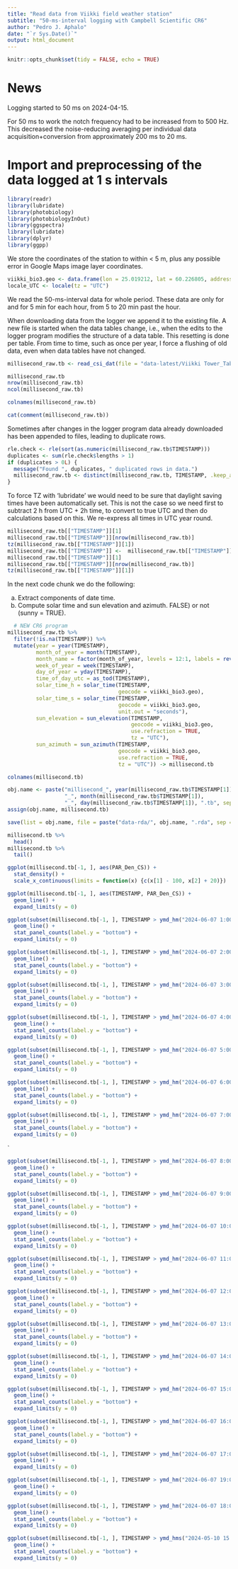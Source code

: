 ```yaml
---
title: "Read data from Viikki field weather station"
subtitle: "50-ms-interval logging with Campbell Scientific CR6"
author: "Pedro J. Aphalo"
date: "`r Sys.Date()`"
output: html_document
---
```


```r
knitr::opts_chunk$set(tidy = FALSE, echo = TRUE)
```

# News

Logging started to 50 ms on 2024-04-15.

For 50 ms to work the notch frequency had to be increased from to 500 Hz.
This decreased the noise-reducing averaging per individual data 
acquisition+conversion from approximately 200 ms to 20 ms.

# Import and preprocessing of the data logged at 1 s intervals

```r
library(readr)
library(lubridate)
library(photobiology)
library(photobiologyInOut)
library(ggspectra)
library(lubridate)
library(dplyr)
library(ggpp)
```

We store the coordinates of the station to within < 5 m, plus any possible error in Google Maps image layer coordinates.

```r
viikki_bio3.geo <- data.frame(lon = 25.019212, lat = 60.226805, address = "BIO3, Viikki")
locale_UTC <- locale(tz = "UTC")
```

We read the 50-ms-interval data for whole period. These data are only for and for 5 min for each hour, from 5 to 20 min past the hour. 

When downloading data from the logger we append it to the existing file. A new file is started when the data tables change, i.e., when the edits to the logger program modifies the structure of a data table. This resetting is done per table. From time to time, such as once per year, I force a flushing of old data, even when data tables have not changed. 

```r
millisecond_raw.tb <- read_csi_dat(file = "data-latest/Viikki Tower_TableMilliSecond.dat", locale = locale_UTC)

millisecond_raw.tb
nrow(millisecond_raw.tb)
ncol(millisecond_raw.tb)
```

```r
colnames(millisecond_raw.tb)
```

```r
cat(comment(millisecond_raw.tb))
```

Sometimes after changes in the logger program data already downloaded has been
appended to files, leading to duplicate rows.

```r
rle.check <- rle(sort(as.numeric(millisecond_raw.tb$TIMESTAMP)))
duplicates <- sum(rle.check$lengths > 1)
if (duplicates > 0L) {
  message("Found ", duplicates, " duplicated rows in data.")
  millisecond_raw.tb <- distinct(millisecond_raw.tb, TIMESTAMP, .keep_all = TRUE)
}
```

To force TZ with 'lubridate' we would need to be sure that daylight saving times have been automatically set. This is not the case so we need first to subtract 2 h from UTC + 2h time, to convert to true UTC and then do calculations based on this. We re-express all times in UTC year round.

```r
millisecond_raw.tb[["TIMESTAMP"]][1]
millisecond_raw.tb[["TIMESTAMP"]][nrow(millisecond_raw.tb)]
tz(millisecond_raw.tb[["TIMESTAMP"]][1])
millisecond_raw.tb[["TIMESTAMP"]] <-  millisecond_raw.tb[["TIMESTAMP"]] - hours(2) # UTC + 2h -> UTC
millisecond_raw.tb[["TIMESTAMP"]][1]
millisecond_raw.tb[["TIMESTAMP"]][nrow(millisecond_raw.tb)]
tz(millisecond_raw.tb[["TIMESTAMP"]][1])
```

In the next code chunk we do the following:

a. Extract components of date time.
b. Compute solar time and sun elevation and azimuth.
FALSE) or not (sunny = TRUE).

```r
  # NEW CR6 program
millisecond_raw.tb %>%
  filter(!is.na(TIMESTAMP)) %>%
  mutate(year = year(TIMESTAMP),
         month_of_year = month(TIMESTAMP),
         month_name = factor(month_of_year, levels = 12:1, labels = rev(month.name)),
         week_of_year = week(TIMESTAMP),
         day_of_year = yday(TIMESTAMP),
         time_of_day_utc = as_tod(TIMESTAMP),
         solar_time_h = solar_time(TIMESTAMP, 
                                   geocode = viikki_bio3.geo),
         solar_time_s = solar_time(TIMESTAMP, 
                                   geocode = viikki_bio3.geo, 
                                   unit.out = "seconds"),
         sun_elevation = sun_elevation(TIMESTAMP, 
                                       geocode = viikki_bio3.geo, 
                                       use.refraction = TRUE,
                                       tz = "UTC"),
         sun_azimuth = sun_azimuth(TIMESTAMP, 
                                   geocode = viikki_bio3.geo, 
                                   use.refraction = TRUE,
                                   tz = "UTC")) -> millisecond.tb
```

```r
colnames(millisecond.tb)
```

```r
obj.name <- paste("millisecond_", year(millisecond_raw.tb$TIMESTAMP[1]),
                  "_", month(millisecond_raw.tb$TIMESTAMP[1]), 
                  "_", day(millisecond_raw.tb$TIMESTAMP[1]), ".tb", sep = "")
assign(obj.name, millisecond.tb)

save(list = obj.name, file = paste("data-rda/", obj.name, ".rda", sep = ""))
```


```r
millisecond.tb %>%
  head()
millisecond.tb %>%
  tail()
```

```r
ggplot(millisecond.tb[-1, ], aes(PAR_Den_CS)) +
  stat_density() +
  scale_x_continuous(limits = function(x) {c(x[1] - 100, x[2] + 20)})
```

```r
ggplot(millisecond.tb[-1, ], aes(TIMESTAMP, PAR_Den_CS)) +
  geom_line() +
  expand_limits(y = 0)
```


```r
ggplot(subset(millisecond.tb[-1, ], TIMESTAMP > ymd_hm("2024-06-07 1:00") & TIMESTAMP < ymd_hm("2024-06-07 1:15")), aes(TIMESTAMP, PAR_Den_CS)) +
  geom_line() +
  stat_panel_counts(label.y = "bottom") +
  expand_limits(y = 0)

```

```r
ggplot(subset(millisecond.tb[-1, ], TIMESTAMP > ymd_hm("2024-06-07 2:00") & TIMESTAMP < ymd_hm("2024-06-07 2:15")), aes(TIMESTAMP, PAR_Den_CS)) +
  geom_line() +
  stat_panel_counts(label.y = "bottom") +
  expand_limits(y = 0)

```

```r
ggplot(subset(millisecond.tb[-1, ], TIMESTAMP > ymd_hm("2024-06-07 3:00") & TIMESTAMP < ymd_hm("2024-06-07 3:15")), aes(TIMESTAMP, PAR_Den_CS)) +
  geom_line() +
  stat_panel_counts(label.y = "bottom") +
  expand_limits(y = 0)

```

```r
ggplot(subset(millisecond.tb[-1, ], TIMESTAMP > ymd_hm("2024-06-07 4:00") & TIMESTAMP < ymd_hm("2024-06-07 4:15")), aes(TIMESTAMP, PAR_Den_CS)) +
  geom_line() +
  stat_panel_counts(label.y = "bottom") +
  expand_limits(y = 0)

```


```r
ggplot(subset(millisecond.tb[-1, ], TIMESTAMP > ymd_hm("2024-06-07 5:00") & TIMESTAMP < ymd_hm("2024-06-07 5:15")), aes(TIMESTAMP, PAR_Den_CS)) +
  geom_line() +
  stat_panel_counts(label.y = "bottom") +
  expand_limits(y = 0)

```

```r
ggplot(subset(millisecond.tb[-1, ], TIMESTAMP > ymd_hm("2024-06-07 6:00") & TIMESTAMP < ymd_hm("2024-06-07 6:15")), aes(TIMESTAMP, PAR_Den_CS)) +
  geom_line() +
  stat_panel_counts(label.y = "bottom") +
  expand_limits(y = 0)

```


```r
ggplot(subset(millisecond.tb[-1, ], TIMESTAMP > ymd_hm("2024-06-07 7:00") & TIMESTAMP < ymd_hm("2024-06-07 7:15")), aes(TIMESTAMP, PAR_Den_CS)) +
  geom_line() +
  stat_panel_counts(label.y = "bottom") +
  expand_limits(y = 0)
```
`

```r
ggplot(subset(millisecond.tb[-1, ], TIMESTAMP > ymd_hm("2024-06-07 8:00") & TIMESTAMP < ymd_hm("2024-06-07 8:15")), aes(TIMESTAMP, PAR_Den_CS)) +
  geom_line() +
  stat_panel_counts(label.y = "bottom") +
  expand_limits(y = 0)

```

```r
ggplot(subset(millisecond.tb[-1, ], TIMESTAMP > ymd_hm("2024-06-07 9:00") & TIMESTAMP < ymd_hm("2024-06-07 9:15")), aes(TIMESTAMP, PAR_Den_CS)) +
  geom_line() +
  stat_panel_counts(label.y = "bottom") +
  expand_limits(y = 0)

```

```r
ggplot(subset(millisecond.tb[-1, ], TIMESTAMP > ymd_hm("2024-06-07 10:00") & TIMESTAMP < ymd_hm("2024-06-07 10:15")), aes(TIMESTAMP, PAR_Den_CS)) +
  geom_line() +
  stat_panel_counts(label.y = "bottom") +
  expand_limits(y = 0)

```

```r
ggplot(subset(millisecond.tb[-1, ], TIMESTAMP > ymd_hm("2024-06-07 11:00") & TIMESTAMP < ymd_hm("2024-06-07 11:15")), aes(TIMESTAMP, PAR_Den_CS)) +
  geom_line() +
  stat_panel_counts(label.y = "bottom") +
  expand_limits(y = 0)

```

```r
ggplot(subset(millisecond.tb[-1, ], TIMESTAMP > ymd_hm("2024-06-07 12:00") & TIMESTAMP < ymd_hm("2024-06-07 12:15")), aes(TIMESTAMP, PAR_Den_CS)) +
  geom_line() +
  stat_panel_counts(label.y = "bottom") +
  expand_limits(y = 0)

```

```r
ggplot(subset(millisecond.tb[-1, ], TIMESTAMP > ymd_hm("2024-06-07 13:00") & TIMESTAMP < ymd_hm("2024-06-07 13:15")), aes(TIMESTAMP, PAR_Den_CS)) +
  geom_line() +
  stat_panel_counts(label.y = "bottom") +
  expand_limits(y = 0)

```

```r
ggplot(subset(millisecond.tb[-1, ], TIMESTAMP > ymd_hm("2024-06-07 14:00") & TIMESTAMP < ymd_hm("2024-06-07 14:15")), aes(TIMESTAMP, PAR_Den_CS)) +
  geom_line() +
  stat_panel_counts(label.y = "bottom") +
  expand_limits(y = 0)

```

```r
ggplot(subset(millisecond.tb[-1, ], TIMESTAMP > ymd_hm("2024-06-07 15:00") & TIMESTAMP < ymd_hm("2024-06-07 15:15")), aes(TIMESTAMP, PAR_Den_CS)) +
  geom_line() +
  stat_panel_counts(label.y = "bottom") +
  expand_limits(y = 0)

```

```r
ggplot(subset(millisecond.tb[-1, ], TIMESTAMP > ymd_hm("2024-06-07 16:00") & TIMESTAMP < ymd_hm("2024-06-07 16:15")), aes(TIMESTAMP, PAR_Den_CS)) +
  geom_line() +
  stat_panel_counts(label.y = "bottom") +
  expand_limits(y = 0)

```

```r
ggplot(subset(millisecond.tb[-1, ], TIMESTAMP > ymd_hm("2024-06-07 17:00") & TIMESTAMP < ymd_hm("2024-06-07 17:15")), aes(TIMESTAMP, PAR_Den_CS)) +
  geom_line() +
  expand_limits(y = 0)

```

```r
ggplot(subset(millisecond.tb[-1, ], TIMESTAMP > ymd_hm("2024-06-07 19:00") & TIMESTAMP < ymd_hm("2024-06-07 19:15")), aes(TIMESTAMP, PAR_Den_CS)) +
  geom_line() +
  expand_limits(y = 0)

```


```r
ggplot(subset(millisecond.tb[-1, ], TIMESTAMP > ymd_hm("2024-06-07 18:00") & TIMESTAMP < ymd_hm("2024-06-07 18:15")), aes(TIMESTAMP, PAR_Den_CS)) +
  geom_line() +
  stat_panel_counts(label.y = "bottom") +
  expand_limits(y = 0)

```

```r
ggplot(subset(millisecond.tb[-1, ], TIMESTAMP > ymd_hms("2024-05-10 15:03:30") & TIMESTAMP < ymd_hms("2024-05-10 15:03:45")), aes(TIMESTAMP, PAR_Den_CS)) +
  geom_line() +
  stat_panel_counts(label.y = "bottom") +
  expand_limits(y = 0)
```
